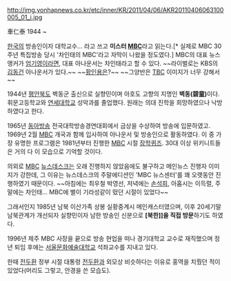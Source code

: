 http://img.yonhapnews.co.kr/etc/inner/KR/2011/04/06/AKR20110406063100005_01_i.jpg

車仁泰 
1944 ~ 

[[한국]]의 방송인이자 대학교수... 라고 쓰고 '''미스터 [[MBC]]'''라고 읽는다.[* 실제로 MBC 30주년 특집방송 당시 '차인태의 MBC'라고 자막이 나왔을 정도였다.] MBC의 대표 뉴스 앵커가 [[엄기영]]이라면, 대표 아나운서는 차인태라고 할 수 있다. ~~라이벌로는 KBS의 [[김동건]] 아나운서가 있다.~~ ~~[[황인용]]은?~~ ~~그양반은 [[TBC]] 이미지가 너무 강해서~~

1944년 [[평안북도]] 벽동군 출신으로 실향민이며 아호도 고향의 지명인 '''벽동(碧童)'''이다. 휘문고등학교와 [[연세대학교]] 성악과를 졸업했다. 원래는 의대 진학을 희망하였으나 낙방하였다고 한다.

1965년 [[동아방송]] 전국대학방송경연대회에서 금상을 수상하여 방송에 입문하였고. 1969년 2월 [[MBC]] 개국과 함께 입사하여 아나운서 및 방송인으로 활동하였다. 이 중 가장 유명한 프로그램은 1981년부터 진행한 [[MBC]] 시절 [[장학퀴즈]]. 30대 이상 위키니트들은 거의 다 이 모습으로 기억할 것이다.

의외로 [[MBC]] [[뉴스데스크]]는 오래 진행하지 않았음에도 불구하고 메인뉴스 진행자 이미지가 강한데, 그 이유는 뉴스데스크의 주말에디션인 'MBC 뉴스센터'를 꽤 오랫동안 진행하였기 때문이다. ~~아침에는 최우철 박영선, 저녁에는 [[손석희]], 아홉시는 이득렬, 주말에는 차인태... MBC에 별이 기라성같이 떴던 시절이 있었다~~

그래서인지 1985년 남북 이산가족 상봉 실황중계시 메인캐스터였으며, 이후 20세기말 남북관계가 개선되자 실향민이자 남한 방송인 신분으로 '''[북한]]을 직접 방문'''하기도 하였다. 

1996년 제주 MBC 사장을 끝으로 방송 현업을 떠나 경기대학교 교수로 재직했으며 정년 퇴임 후에는 [[서울문화예술대학교]] 석좌교수를 지내고 있다. 

한때 [[전두환]] 정부 시절 대통령 [[전두환]]과 외모상 비슷하다는 이유로 홍역을 치뤘던 적이 있었다(머리도 그렇고, 안경을 쓴 모습도). 
